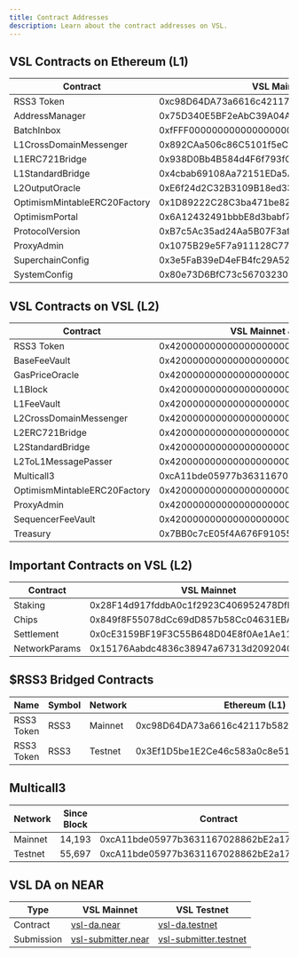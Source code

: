```yaml
---
title: Contract Addresses
description: Learn about the contract addresses on VSL.
---
```


## VSL Contracts on Ethereum (L1)

| Contract                     | VSL Mainnet                                | VSL Testnet                                |
| ---------------------------- | ------------------------------------------ | ------------------------------------------ |
| RSS3 Token                   | 0xc98D64DA73a6616c42117b582e832812e7B8D57F | 0x3Ef1D5be1E2Ce46c583a0c8e511f015706A0ab23 |
| AddressManager               | 0x75D340E5BF2eAbC39A04AF4229Ce7875B4A73B03 | 0x12213E243b111fbf534175e511a51d823410005A |
| BatchInbox                   | 0xfFFF000000000000000000000000000000012553 | 0xffFf000000000000000000000000000000002331 |
| L1CrossDomainMessenger       | 0x892CAa506c86C5101f5eC11C6f09589c9dC8A85C | 0xf2aAAd7F0ec62f582891F9558dF5F953FEEcC1DA |
| L1ERC721Bridge               | 0x938D0Bb4B584d4F6f793fCB7808cA2Eea15B69A8 | 0x0d8c89A5CFec4D9Ab65f1CB295e82D349C6Ee433 |
| L1StandardBridge             | 0x4cbab69108Aa72151EDa5A3c164eA86845f18438 | 0xdDD29bb63B0839FB1cE0eE439Ff027738595D07B |
| L2OutputOracle               | 0xE6f24d2C32B3109B18ed33cF08eFb490b1e09C10 | 0xDb5c46C3Eaa6Ed6aE8b2379785DF7dd029C0dC81 |
| OptimismMintableERC20Factory | 0x1D89222C28C3ba471be822203998f27Df4727C0b | 0x8075112CE7432D87aD84985775033E09A56D54F6 |
| OptimismPortal               | 0x6A12432491bbbE8d3babf75F759766774C778Db4 | 0xcBD77E8E1E7F06B25baDe67142cdE82652Da7b57 |
| ProtocolVersion              | 0xB7c5Ac35ad24Aa5B07F3af3EE0AB4C0F2Fb2892C | 0x3d49560172a1DEb9EaD85dBA496C9dd06695c990 |
| ProxyAdmin                   | 0x1075B29e5F7a911128C77F3989702E150C988904 | 0xB10F8a6c434DFFE124525255217144A58093d95C |
| SuperchainConfig             | 0x3e5FaB39eD4eFB4fc29A5201059AE819f2f0418A | 0x0ea7FDC0FB932d32FF25AA57Ae67472dD52bA71F |
| SystemConfig                 | 0x80e73D6BfC73c567032304C3891a06c2d9954d09 | 0x9062342B60526B1ce46f70C039542793E37b6D53 |

## VSL Contracts on VSL (L2)

| Contract                     | VSL Mainnet & Testnet                      |
| ---------------------------- | ------------------------------------------ |
| RSS3 Token                   | 0x4200000000000000000000000000000000000042 |
| BaseFeeVault                 | 0x4200000000000000000000000000000000000019 |
| GasPriceOracle               | 0x420000000000000000000000000000000000000F |
| L1Block                      | 0x4200000000000000000000000000000000000015 |
| L1FeeVault                   | 0x420000000000000000000000000000000000001A |
| L2CrossDomainMessenger       | 0x4200000000000000000000000000000000000007 |
| L2ERC721Bridge               | 0x4200000000000000000000000000000000000014 |
| L2StandardBridge             | 0x4200000000000000000000000000000000000010 |
| L2ToL1MessagePasser          | 0x4200000000000000000000000000000000000016 |
| Multicall3                   | 0xcA11bde05977b3631167028862bE2a173976CA11 |
| OptimismMintableERC20Factory | 0x4200000000000000000000000000000000000012 |
| ProxyAdmin                   | 0x4200000000000000000000000000000000000018 |
| SequencerFeeVault            | 0x4200000000000000000000000000000000000011 |
| Treasury                     | 0x7BB0c7cE05f4A676F91055724F0Db0EcC31f742F |

## Important Contracts on VSL (L2)

| Contract      | VSL Mainnet                                | VSL Testnet                                |
| ------------- | ------------------------------------------ | ------------------------------------------ |
| Staking       | 0x28F14d917fddbA0c1f2923C406952478DfDA5578 | 0xb1b209Ee24272C7EE8076764DAa27563c5add9FF |
| Chips         | 0x849f8F55078dCc69dD857b58Cc04631EBA54E4DE | 0x305A3cD2E972ceE48C362ABca02DfA699161edd6 |
| Settlement    | 0x0cE3159BF19F3C55B648D04E8f0Ae1Ae118D2A0B | 0xA37a6Ef0c3635824be2b6c87A23F6Df5d0E2ba1b |
| NetworkParams | 0x15176Aabdc4836c38947a67313d209204051C502 | 0x5d768cAef86d3DA8eC6009eE4B3d9b7Fe26A43CB |

## $RSS3 Bridged Contracts

| Name       | Symbol | Network | Ethereum (L1)                              | VSL (L2)                                   |
| ---------- | ------ | ------- | ------------------------------------------ | ------------------------------------------ |
| RSS3 Token | RSS3   | Mainnet | 0xc98D64DA73a6616c42117b582e832812e7B8D57F | 0x4200000000000000000000000000000000000042 |
| RSS3 Token | RSS3   | Testnet | 0x3Ef1D5be1E2Ce46c583a0c8e511f015706A0ab23 | 0x4200000000000000000000000000000000000042 |

## Multicall3

| Network | Since Block | Contract                                   |
| ------- | ----------- | ------------------------------------------ |
| Mainnet | 14,193      | 0xcA11bde05977b3631167028862bE2a173976CA11 |
| Testnet | 55,697      | 0xcA11bde05977b3631167028862bE2a173976CA11 |

## VSL DA on NEAR

| Type       | VSL Mainnet                                                            | VSL Testnet                                                                          |
| ---------- | ---------------------------------------------------------------------- | ------------------------------------------------------------------------------------ |
| Contract   | [vsl-da.near](https://nearblocks.io/address/vsl-da.near)               | [vsl-da.testnet](https://testnet.nearblocks.io/address/vsl-da.testnet)               |
| Submission | [vsl-submitter.near](https://nearblocks.io/address/vsl-submitter.near) | [vsl-submitter.testnet](https://testnet.nearblocks.io/address/vsl-submitter.testnet) |
